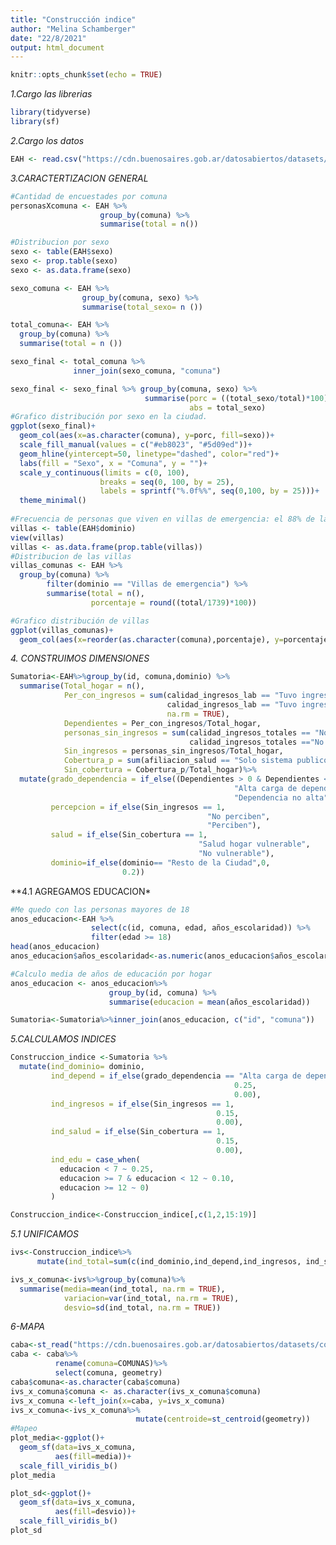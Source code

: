 ```yaml
---
title: "Construcción indice"
author: "Melina Schamberger"
date: "22/8/2021"
output: html_document
---
```


```r
knitr::opts_chunk$set(echo = TRUE)
```

*1.Cargo las librerias*
```r
library(tidyverse)
library(sf)
```

*2.Cargo los datos*
```r
EAH <- read.csv("https://cdn.buenosaires.gob.ar/datosabiertos/datasets/direccion-general-de-estadisticas-y-censos/encuesta-anual-hogares/encuesta-anual-hogares-2019.csv")
```

*3.CARACTERTIZACION GENERAL*
```r
#Cantidad de encuestades por comuna
personasXcomuna <- EAH %>% 
                    group_by(comuna) %>% 
                    summarise(total = n())

#Distribucion por sexo
sexo <- table(EAH$sexo)
sexo <- prop.table(sexo)
sexo <- as.data.frame(sexo)

sexo_comuna <- EAH %>% 
                group_by(comuna, sexo) %>%
                summarise(total_sexo= n ())

total_comuna<- EAH %>% 
  group_by(comuna) %>%
  summarise(total = n ())

sexo_final <- total_comuna %>% 
              inner_join(sexo_comuna, "comuna")

sexo_final <- sexo_final %>% group_by(comuna, sexo) %>% 
                              summarise(porc = ((total_sexo/total)*100), 
                                        abs = total_sexo)
#Grafico distribución por sexo en la ciudad.
ggplot(sexo_final)+
  geom_col(aes(x=as.character(comuna), y=porc, fill=sexo))+
  scale_fill_manual(values = c("#eb8023", "#5d09ed"))+
  geom_hline(yintercept=50, linetype="dashed", color="red")+
  labs(fill = "Sexo", x = "Comuna", y = "")+
  scale_y_continuous(limits = c(0, 100),
                    breaks = seq(0, 100, by = 25), 
                    labels = sprintf("%.0f%%", seq(0,100, by = 25)))+
  theme_minimal()
             
#Frecuencia de personas que viven en villas de emergencia: el 88% de la poblacion no vive en villas de emergencia.
villas <- table(EAH$dominio)
view(villas)
villas <- as.data.frame(prop.table(villas))
#Distribucion de las villas
villas_comunas <- EAH %>% 
  group_by(comuna) %>%
        filter(dominio == "Villas de emergencia") %>% 
        summarise(total = n(),
                  porcentaje = round((total/1739)*100))

#Grafico distribución de villas
ggplot(villas_comunas)+
  geom_col(aes(x=reorder(as.character(comuna),porcentaje), y=porcentaje), width = 0.5)

```

*4. CONSTRUIMOS DIMENSIONES*
```r
Sumatoria<-EAH%>%group_by(id, comuna,dominio) %>% 
  summarise(Total_hogar = n(),
            Per_con_ingresos = sum(calidad_ingresos_lab == "Tuvo ingresos y declara monto" | 
                                   calidad_ingresos_lab == "Tuvo ingresos pero no declara monto", 
                                   na.rm = TRUE),
            Dependientes = Per_con_ingresos/Total_hogar,
            personas_sin_ingresos = sum(calidad_ingresos_totales == "No tuvo ingresos" | 
                                        calidad_ingresos_totales =="No corresponde"),
            Sin_ingresos = personas_sin_ingresos/Total_hogar,
            Cobertura_p = sum(afiliacion_salud == "Solo sistema publico"),
            Sin_cobertura = Cobertura_p/Total_hogar)%>% 
  mutate(grado_dependencia = if_else((Dependientes > 0 & Dependientes < 0.20), 
                                                  "Alta carga de dependencia por ocupado", 
                                                  "Dependencia no alta"),
         percepcion = if_else(Sin_ingresos == 1,
                                            "No perciben",
                                            "Perciben"),
         salud = if_else(Sin_cobertura == 1,
                                          "Salud hogar vulnerable",
                                          "No vulnerable"),
         dominio=if_else(dominio== "Resto de la Ciudad",0,
                         0.2))
```
**4.1 AGREGAMOS EDUCACION*
```r
#Me quedo con las personas mayores de 18
anos_educacion<-EAH %>%
                  select(c(id, comuna, edad, años_escolaridad)) %>% 
                  filter(edad >= 18)
head(anos_educacion)
anos_educacion$años_escolaridad<-as.numeric(anos_educacion$años_escolaridad)

#Calculo media de años de educación por hogar
anos_educacion <- anos_educacion%>%
                      group_by(id, comuna) %>%
                      summarise(educacion = mean(años_escolaridad))

Sumatoria<-Sumatoria%>%inner_join(anos_educacion, c("id", "comuna"))

```


*5.CALCULAMOS INDICES*
```r
Construccion_indice <-Sumatoria %>% 
  mutate(ind_dominio= dominio,
         ind_depend = if_else(grado_dependencia == "Alta carga de dependencia por ocupado",
                                                  0.25,
                                                  0.00),
         ind_ingresos = if_else(Sin_ingresos == 1,
                                              0.15,
                                              0.00),
         ind_salud = if_else(Sin_cobertura == 1,
                                              0.15,
                                              0.00),
         ind_edu = case_when(
           educacion < 7 ~ 0.25,
           educacion >= 7 & educacion < 12 ~ 0.10,
           educacion >= 12 ~ 0)
         )

Construccion_indice<-Construccion_indice[,c(1,2,15:19)]
```

*5.1 UNIFICAMOS*
```r
ivs<-Construccion_indice%>%
      mutate(ind_total=sum(c(ind_dominio,ind_depend,ind_ingresos, ind_salud,ind_edu)))

ivs_x_comuna<-ivs%>%group_by(comuna)%>%
  summarise(media=mean(ind_total, na.rm = TRUE),
            variacion=var(ind_total, na.rm = TRUE),
            desvio=sd(ind_total, na.rm = TRUE))

```

*6-MAPA*
```r
caba<-st_read("https://cdn.buenosaires.gob.ar/datosabiertos/datasets/comunas/CABA_comunas.geojson")
caba <- caba%>%
          rename(comuna=COMUNAS)%>%
          select(comuna, geometry)
caba$comuna<-as.character(caba$comuna)
ivs_x_comuna$comuna <- as.character(ivs_x_comuna$comuna)
ivs_x_comuna <-left_join(x=caba, y=ivs_x_comuna)
ivs_x_comuna<-ivs_x_comuna%>%
                            mutate(centroide=st_centroid(geometry))
#Mapeo
plot_media<-ggplot()+
  geom_sf(data=ivs_x_comuna, 
          aes(fill=media))+
  scale_fill_viridis_b()
plot_media

plot_sd<-ggplot()+
  geom_sf(data=ivs_x_comuna, 
          aes(fill=desvio))+
  scale_fill_viridis_b()
plot_sd
```